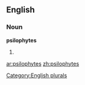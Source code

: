 ==English==

===Noun===
'''psilophytes'''

# {{plural of|[[psilophyte]]}}

[[Category:English plurals]]

[[ar:psilophytes]]
[[zh:psilophytes]]